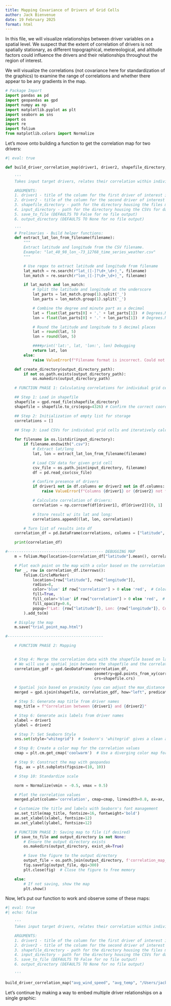 ```yaml
---
title: Mapping Covariance of Drivers of Grid Cells
author: Jack Bienvenue
date: 19 February 2025
format: html
---
```


In this file, we will visualize relationships between driver variables on a spatial level. We suspect that the extent of correlation of drivers is not spatially stationary, as different topographical, metereological, and altitude factors could influence the drivers and their relationships throughout the region of interest. 

We will visualize the correlations (not covariance here for standardization of the graphics) to examine the range of correlations and whether there appear to be any gradients in the map.

```python
# Package Import
import pandas as pd
import geopandas as gpd
import numpy as np
import matplotlib.pyplot as plt
import seaborn as sns
import os
import re
import folium
from matplotlib.colors import Normalize
```

Let's move onto building a function to get the correlation map for two drivers:

``` python
#| eval: true

def build_driver_correlation_map(driver1, driver2, shapefile_directory, input_directory, save_to_file = False, output_directory = None):

    '''
    Takes input target drivers, relates their correlation within individual grid cells, and outputs a map of the grid cells with their correlations.

    ARGUMENTS:
    1. driver1 - title of the column for the first driver of interest in the CSV (df) that is brought in for the analysis
    2. driver2 - title of the column for the second driver of interest in the CSV (df) that is brought in for the analysis
    3. shapefile_directory - path for the directory housing the files making up the grid cell shapefiles
    4. input_directory - path for the directory housing the CSVs for data for the grid cells
    5. save_to_file (DEFAULTS TO False for no file output)
    6. output_directory (DEFAULTS TO None for no file output)

    '''
    # Prelimaries - Build helper functions:
    def extract_lat_lon_from_filename(filename):
        """
        Extract latitude and longitude from the CSV filename.
        Example: "lat_40_98_lon_-73_12768_time_series_weather.csv"
        """

        # Use regex to extract latitude and longitude from filename
        lat_match = re.search(r"lat_([-]?\d+_\d+)_", filename)
        lon_match = re.search(r"lon_([-]?\d+_\d+)_", filename)

        if lat_match and lon_match:
            # Split the latitude and longitude at the underscore
            lat_parts = lat_match.group(1).split('_')
            lon_parts = lon_match.group(1).split('_')

            # Combine the degree and minute part as a decimal
            lat = float(lat_parts[0] + '.' + lat_parts[1])  # Degrees.Minutes format
            lon = float(lon_parts[0] + '.' + lon_parts[1])  # Degrees.Minutes format

            # Round the latitude and longitude to 5 decimal places
            lat = round(lat, 5)
            lon = round(lon, 5)

            ####print('lat:', lat, 'lon:', lon) Debugging
            return lat, lon
        else:
            raise ValueError(f"Filename format is incorrect. Could not extract latitude/longitude from {filename}")

    def create_directory(output_directory_path):
        if not os.path.exists(output_directory_path):
            os.makedirs(output_directory_path)

    # FUNCTION PHASE 1: Calculating correlations for individual grid cells

    ## Step 1: Load in shapefile
    shapefile = gpd.read_file(shapefile_directory)
    shapefile = shapefile.to_crs(epsg=4326) # Confirm the correct coordinate projection

    ## Step 2: Initialization of empty list for storage
    correlations = []
    
    ## Step 3: Load CSVs for individual grid cells and iteratively calculate correlation

    for filename in os.listdir(input_directory):
        if filename.endswith(".csv"):
            # Extract lat/long
            lat, lon = extract_lat_lon_from_filename(filename)

            # Load CSV data for given grid cell
            csv_file = os.path.join(input_directory, filename)
            df = pd.read_csv(csv_file)

            # Confirm presence of drivers
            if driver1 not in df.columns or driver2 not in df.columns:
                raise ValueError(f"Columns {driver1} or {driver2} not found in CSV {filename}")

            # Calculate correlation of drivers:
            correlation = np.corrcoef(df[driver1], df[driver2])[0, 1]

            # Store result w/ its lat and long:
            correlations.append((lat, lon, correlation))

        # Turn list of results into df 
    correlation_df = pd.DataFrame(correlations, columns = ["latitude", "longitude", "correlation"])

    print(correlation_df)

#------------------------------------------ DEBUGGING MAP
    m = folium.Map(location=[correlation_df["latitude"].mean(), correlation_df["longitude"].mean()], zoom_start=10)

    # Plot each point on the map with a color based on the correlation value
    for _, row in correlation_df.iterrows():
        folium.CircleMarker(
            location=[row["latitude"], row["longitude"]],
            radius=8,
            color='blue' if row["correlation"] > 0 else 'red',  # Color based on correlation value
            fill=True,
            fill_color='blue' if row["correlation"] > 0 else 'red',  # Same color for the fill
            fill_opacity=0.6,
            popup=f'Lat: {row["latitude"]}, Lon: {row["longitude"]}, Correlation: {row["correlation"]:.2f}'
        ).add_to(m)

    # Display the map
    m.save("trial_point_map.html")

#------------------------------------------

    # FUNCTION PHASE 2: Mapping


    # Step 4: Merge the correlation data with the shapefile based on latitude/longitude
    # We will use a spatial join between the shapefile and the correlation data
    correlation_gdf = gpd.GeoDataFrame(correlation_df, 
                                       geometry=gpd.points_from_xy(correlation_df.longitude, correlation_df.latitude),
                                       crs=shapefile.crs)

    # Spatial join based on proximity (you can adjust the max_distance tolerance)
    merged = gpd.sjoin(shapefile, correlation_gdf, how="left", predicate="intersects")

    # Step 5: Generate map title from driver names
    map_title = f"Correlation between {driver1} and {driver2}"

    # Step 6: Generate axis labels from driver names
    xlabel = driver1
    ylabel = driver2

    # Step 7: Set Seaborn Style
    sns.set(style="whitegrid")  # Seaborn's 'whitegrid' gives a clean and polished look

    # Step 8: Create a color map for the correlation values
    cmap = plt.cm.get_cmap('coolwarm')  # Use a diverging color map for correlations (-1 to 1)

    # Step 9: Construct the map with geopandas
    fig, ax = plt.subplots(figsize=(10, 10))

    # Step 10: Standardize scale

    norm = Normalize(vmin = -0.5, vmax = 0.5)

    # Plot the correlation values
    merged.plot(column='correlation', cmap=cmap, linewidth=0.8, ax=ax, edgecolor='0.8', legend=True, norm=norm)

    # Customize the title and labels with Seaborn's font management
    ax.set_title(map_title, fontsize=16, fontweight='bold')
    ax.set_xlabel(xlabel, fontsize=12)
    ax.set_ylabel(ylabel, fontsize=12)

    # FUNCTION PHASE 3: Saving map to file (if desired)
    if save_to_file and output_directory is not None:
        # Ensure the output directory exists
        os.makedirs(output_directory, exist_ok=True)

        # Save the figure to the output directory
        output_file = os.path.join(output_directory, f'correlation_map_{driver1}_{driver2}.png')
        fig.savefig(output_file, dpi=300)
        plt.close(fig)  # Close the figure to free memory

    else:
        # If not saving, show the map
        plt.show()
```

Now, let's put our function to work and observe some of these maps:

``` python
#| eval: true
#| echo: false

    '''
    Takes input target drivers, relates their correlation within individual grid cells, and outputs a map of the grid cells with their correlations.

    ARGUMENTS:
    1. driver1 - title of the column for the first driver of interest in the CSV (df) that is brought in for the analysis
    2. driver2 - title of the column for the second driver of interest in the CSV (df) that is brought in for the analysis
    3. shapefile_directory - path for the directory housing the files making up the grid cell shapefiles
    4. input_directory - path for the directory housing the CSVs for data for the grid cells
    5. save_to_file (DEFAULTS TO False for no file output)
    6. output_directory (DEFAULTS TO None for no file output)

    '''

build_driver_correlation_map("avg_wind_speed", "avg_temp", "/Users/jackbienvenuejr/Desktop/EEC_Work/weather-driver-independence-evaluation/data/grid_cell_shapefile", "/Volumes/JB_Fortress_L3/EEC/aggregated_csvs")
```

Let's continue by making a way to embed multiple driver relationships on a single graphic:

``` (python)

```